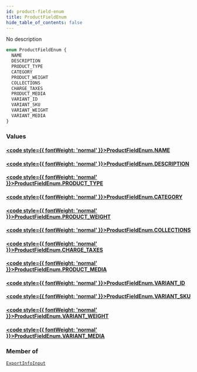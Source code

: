 ```yaml
---
id: product-field-enum
title: ProductFieldEnum
hide_table_of_contents: false
---
```








No description

```graphql
enum ProductFieldEnum {
  NAME
  DESCRIPTION
  PRODUCT_TYPE
  CATEGORY
  PRODUCT_WEIGHT
  COLLECTIONS
  CHARGE_TAXES
  PRODUCT_MEDIA
  VARIANT_ID
  VARIANT_SKU
  VARIANT_WEIGHT
  VARIANT_MEDIA
}
```


### Values

#### [<code style={{ fontWeight: 'normal' }}>ProductFieldEnum.<b>NAME</b></code>](#) 
> 
> 

#### [<code style={{ fontWeight: 'normal' }}>ProductFieldEnum.<b>DESCRIPTION</b></code>](#) 
> 
> 

#### [<code style={{ fontWeight: 'normal' }}>ProductFieldEnum.<b>PRODUCT_TYPE</b></code>](#) 
> 
> 

#### [<code style={{ fontWeight: 'normal' }}>ProductFieldEnum.<b>CATEGORY</b></code>](#) 
> 
> 

#### [<code style={{ fontWeight: 'normal' }}>ProductFieldEnum.<b>PRODUCT_WEIGHT</b></code>](#) 
> 
> 

#### [<code style={{ fontWeight: 'normal' }}>ProductFieldEnum.<b>COLLECTIONS</b></code>](#) 
> 
> 

#### [<code style={{ fontWeight: 'normal' }}>ProductFieldEnum.<b>CHARGE_TAXES</b></code>](#) 
> 
> 

#### [<code style={{ fontWeight: 'normal' }}>ProductFieldEnum.<b>PRODUCT_MEDIA</b></code>](#) 
> 
> 

#### [<code style={{ fontWeight: 'normal' }}>ProductFieldEnum.<b>VARIANT_ID</b></code>](#) 
> 
> 

#### [<code style={{ fontWeight: 'normal' }}>ProductFieldEnum.<b>VARIANT_SKU</b></code>](#) 
> 
> 

#### [<code style={{ fontWeight: 'normal' }}>ProductFieldEnum.<b>VARIANT_WEIGHT</b></code>](#) 
> 
> 

#### [<code style={{ fontWeight: 'normal' }}>ProductFieldEnum.<b>VARIANT_MEDIA</b></code>](#) 
> 
> 



### Member of

[`ExportInfoInput`](../../../developer/api-reference/inputs/export-info-input)  <Badge class="secondary" text="input"/>



